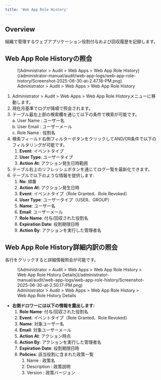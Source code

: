 ```yaml
---
title: 'Web App Role History'
---
```


## Overview

組織で管理するウェブアプリケーション役割付与および回収履歴を記録します。

## Web App Role Historyの照会

<figure data-layout="center" data-align="center">
![Administrator &gt; Audit &gt; Web Apps &gt; Web App Role History](/administrator-manual/audit/web-app-logs/web-app-role-history/Screenshot-2025-06-30-at-2.47.18-PM.png)
<figcaption>
Administrator &gt; Audit &gt; Web Apps &gt; Web App Role History
</figcaption>
</figure>

1. Administrator &gt; Audit &gt; Web Apps &gt; Web App Role Historyメニューに移動します。
2. 現在月基準でログが降順で照会されます。
3. テーブル最左上部の検索欄を通じて以下の条件で検索が可能です。<br/>a. User Name : ユーザー名<br/>b. User Email : ユーザーメール<br/>c. Role Name : 役割名
4. 検索フィールド右側フィルターボタンをクリックしてAND/OR条件で以下のフィルタリングが可能です。
   1. **Event**: イベントタイプ
   2. **User Type**: ユーザータイプ
   3. **Action At**: アクション発生日時範囲
5. テーブル右上のリフレッシュボタンを通じてログ一覧を最新化できます。
6. テーブルで以下のような情報を提供します:
   1. **No**: 順番
   2. **Action At**: アクション発生日時
   3. **Event**: イベントタイプ（Role Granted、Role Revoked）
   4. **User Type**: ユーザータイプ（USER、GROUP）
   5. **Name**: ユーザー名
   6. **Email**: ユーザーメール
   7. **Role Name**: 付与/回収された役割名
   8. **Expiration Date**: 役割期限日時
   9. **Action By**: アクションを実行した管理者名

## Web App Role History詳細内訳の照会

各行をクリックすると詳細情報照会が可能です。

<figure data-layout="center" data-align="center">
![Administrator &gt; Audit &gt; Web Apps &gt; Web App Role History &gt; Web App Role History Details](/administrator-manual/audit/web-app-logs/web-app-role-history/Screenshot-2025-06-30-at-2.50.17-PM.png)
<figcaption>
Administrator &gt; Audit &gt; Web Apps &gt; Web App Role History &gt; Web App Role History Details
</figcaption>
</figure>

* **右側ドロワーには以下の情報を露出します:**
   1. **Role Name**: 付与/回収された役割名
   2. **Event**: イベントタイプ（Role Granted、Role Revoked）
   3. **Name**: 対象ユーザー名
   4. **Email**: 対象ユーザーメール
   5. **Action At**: アクション時点
   6. **Action By**: アクションを実行した管理者名
   7. **Expiration Date**: 役割期限日時
   8. **Policies**: 該当役割に含まれた政策一覧
      1. Name : 政策名
      2. Description : 政策説明
      3. Version : 政策バージョン
